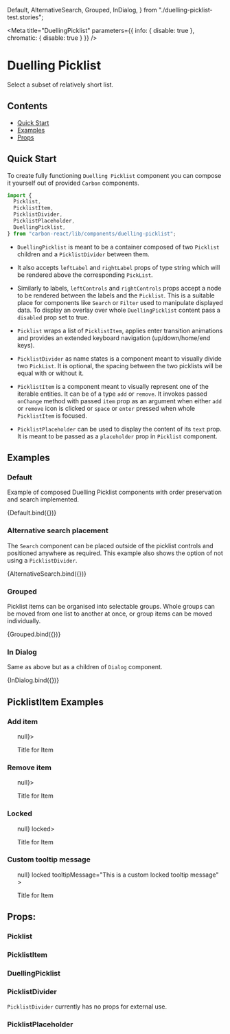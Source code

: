 

  Default,
  AlternativeSearch,
  Grouped,
  InDialog,
} from "./duelling-picklist-test.stories";

<Meta
  title="DuellingPicklist"
  parameters={{ info: { disable: true }, chromatic: { disable: true } }}
/>

# Duelling Picklist

Select a subset of relatively short list.

## Contents

- [Quick Start](#quick-start)
- [Examples](#examples)
- [Props](#props)

## Quick Start

To create fully functioning `Duelling Picklist` component you can compose it yourself out of provided `Carbon` components.

```javascript
import {
  Picklist,
  PicklistItem,
  PicklistDivider,
  PicklistPlaceholder,
  DuellingPicklist,
} from "carbon-react/lib/components/duelling-picklist";
```

- `DuellingPicklist` is meant to be a container composed of two `Picklist` children and a `PicklistDivider` between them.

- It also accepts `leftLabel` and `rightLabel` props of type string which will be rendered above the corresponding `PickList`.

- Similarly to labels, `leftControls` and `rightControls` props accept a node to be rendered between the labels and the `Picklist`.
This is a suitable place for components like `Search` or `Filter` used to manipulate displayed data.
To display an overlay over whole `DuellingPicklist` content pass a `disabled` prop set to true.

- `Picklist` wraps a list of `PicklistItem`, applies enter transition animations and provides an extended keyboard navigation (up/down/home/end keys).

- `PicklistDivider` as name states is a component meant to visually divide two `PickList`. It is optional, the spacing between the two picklists will be equal with or without it.

- `PicklistItem` is a component meant to visually represent one of the iterable entities. It can be of a type `add` or `remove`.
It invokes passed `onChange` method with passed `item` prop as an argument when either `add` or `remove` icon is clicked or `space` or `enter` pressed when whole `PicklistItem` is focused.

- `PicklistPlaceholder` can be used to display the content of its `text` prop. It is meant to be passed as a `placeholder` prop in `Picklist` component.

## Examples

### Default

Example of composed Duelling Picklist components with order preservation and search implemented.

<Canvas>
  <Story name="default">{Default.bind({})}</Story>
</Canvas>

### Alternative search placement

The `Search` component can be placed outside of the picklist controls and positioned anywhere as required. This example also shows the option of not using a `PicklistDivider`.

<Canvas>
  <Story name="alternative search placement">
    {AlternativeSearch.bind({})}
  </Story>
</Canvas>

### Grouped

Picklist items can be organised into selectable groups. Whole groups can be moved from one list to another at once, or group items can be moved individually.

<Canvas>
  <Story name="grouped">{Grouped.bind({})}</Story>
</Canvas>

### In Dialog

Same as above but as a children of `Dialog` component.

<Canvas>
  <Story name="in dialog">{InDialog.bind({})}</Story>
</Canvas>

## PicklistItem Examples

### Add item

<Canvas>
  <Story name="add item">
    <ul>
      <PicklistItem type="add" item={1} onChange={() => null}>
        <div style={{ display: "flex", width: "100%" }}>
          <div style={{ width: "50%" }}>
            <p style={{ fontWeight: 700, margin: 0, marginLeft: 24 }}>
              Title for Item
            </p>
          </div>
        </div>
      </PicklistItem>
    </ul>
  </Story>
</Canvas>

### Remove item

<Canvas>
  <Story name="remove item">
    <ul>
      <PicklistItem type="remove" item={1} onChange={() => null}>
        <div style={{ display: "flex", width: "100%" }}>
          <div style={{ width: "50%" }}>
            <p style={{ fontWeight: 700, margin: 0, marginLeft: 24 }}>
              Title for Item
            </p>
          </div>
        </div>
      </PicklistItem>
    </ul>
  </Story>
</Canvas>

### Locked

<Canvas>
  <Story name="locked">
    <ul>
      <PicklistItem type="add" item={1} onChange={() => null} locked>
        <div style={{ display: "flex", width: "100%" }}>
          <div style={{ width: "50%" }}>
            <p style={{ fontWeight: 700, margin: 0, marginLeft: 24 }}>
              Title for Item
            </p>
          </div>
        </div>
      </PicklistItem>
    </ul>
  </Story>
</Canvas>

### Custom tooltip message

<Canvas>
  <Story name="custom tooltip message">
    <ul>
      <PicklistItem
        type="add"
        item={1}
        onChange={() => null}
        locked
        tooltipMessage="This is a custom locked tooltip message"
      >
        <div style={{ display: "flex", width: "100%" }}>
          <div style={{ width: "50%" }}>
            <p style={{ fontWeight: 700, margin: 0, marginLeft: 24 }}>
              Title for Item
            </p>
          </div>
        </div>
      </PicklistItem>
    </ul>
  </Story>
</Canvas>

## Props:

### Picklist

<ArgsTable of={Picklist} />

### PicklistItem

<ArgsTable of={PicklistItem} />

### DuellingPicklist

<StyledSystemProps of={DuellingPicklist} noheader margin />

### PicklistDivider

`PicklistDivider` currently has no props for external use.

### PicklistPlaceholder

<ArgsTable of={PicklistPlaceholder} />
